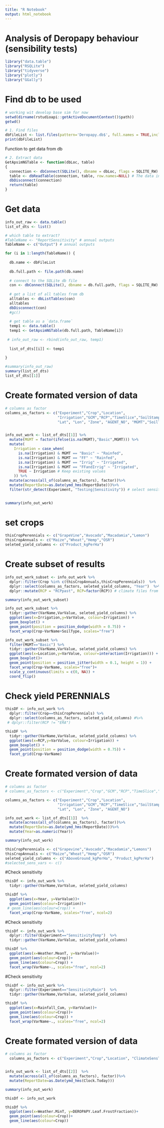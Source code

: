 ```yaml
---
title: "R Notebook"
output: html_notebook
---
```


# Analysis of Deropapy behaviour (sensibility tests)

```r
library("data.table")
library("RSQLite")
library("tidyverse")
library("plotly")
library("GGally")
```

# Find db to be used
```r
# working wit develop base sim for now
setwd(dirname(rstudioapi::getActiveDocumentContext()$path))
getwd()
```

```r
# 1. Find files
dbFileList <- list.files(pattern='Deropapy.db$', full.names = TRUE,include.dirs = FALSE,no..= FALSE)
print(dbFileList)
```
Function to get data from db

```r

# 2. Extract data
GetApsimNGTable <- function(dbLoc, table) 
{
  connection <- dbConnect(SQLite(), dbname = dbLoc, flags = SQLITE_RW) #The connection to the database
  table <- dbReadTable(connection, table, row.names=NULL) # The data in a table
  dbDisconnect(connection)
  return(table)
}
```

# Get data
```r
info_out_raw <- data.table()
list_of_dts <- list()

# which table to extract?
#TableName <- "ReportSensitivity" # annual outputs
TableName <- c("Output") # annual outputs

for (i in 1:length(TableName)) {
  
  db.name <- dbFileList
  
  db.full.path <- file.path(db.name)
  
  # connect to the SQLite db file    
  con <- dbConnect(SQLite(), dbname = db.full.path, flags = SQLITE_RW)
  
  # get a list of all tables from db
  alltables <- dbListTables(con)
  alltables
  dbDisconnect(con)
  #gc()
  
  # get table as a `data.frame`
  temp1 <- data.table()
  temp1 <- GetApsimNGTable(db.full.path, TableName[i])
  
 # info_out_raw <- rbind(info_out_raw, temp1)
  
  list_of_dts[[i]] <- temp1
  
}

#summary(info_out_raw)
summary(list_of_dts)
list_of_dts[[1]]
```
# Create formated version of data
```r

# columns as factor 
columns_as_factors <- c("Experiment","Crop","Location",
                        "Irrigation","GCM","RCP","TimeSlice","SoilStamp", 
                        "Lat", "Lon", "Zone", "AGENT_NO", "MGMT","SoilType")


info_out_work <- list_of_dts[[1]] %>% 
  mutate(MGMT = factor(ifelse(is.na(MGMT),"Basic",MGMT))) %>%
  mutate(
    Irrigation = case_when(
      is.na(Irrigation) & MGMT == "Basic" ~ "Rainfed",
      is.na(Irrigation) & MGMT == "FF" ~ "Rainfed",
      is.na(Irrigation) & MGMT == "Irrig" ~ "Irrigated",
      is.na(Irrigation) & MGMT == "FFandIrrig" ~ "Irrigated",
      TRUE ~ Irrigation # Keep existing values
    )) %>%
  mutate(across(all_of(columns_as_factors), factor))%>%
  mutate(ReportDate=as.Date(ymd_hms(ReportDate)))%>%
  filter(str_detect(Experiment, "Testing|Sensitivity")) # select sensitivity runs only
  

summary(info_out_work)
```

# set crops
```r
thisCropPerennials <- c("GrapeVine","Avocado","Macadamia","Lemon")
thisCropAnnuals <- c("Maize","Wheat","Hemp","OSR")
seleted_yield_columns <- c("Product_kgPerHa")
```

# Create subset of results

```r

info_out_work_subset <- info_out_work %>%
  dplyr::filter(Crop %in% c(thisCropAnnuals,thisCropPerennials))  %>%
  dplyr::select(columns_as_factors, seleted_yield_columns, "Year")  %>%
  dplyr::mutate(RCP = "RCPpast", RCP=factor(RCP)) # climate files from CMIP5 were used 

summary(info_out_work_subset)
```

```r
info_out_work_subset %>%
  tidyr::gather(VarName,VarValue, seleted_yield_columns) %>%
  ggplot(aes(x=Irrigation,y=VarValue, colour=Irrigation)) +
  geom_boxplot() +
  geom_point(position = position_dodge(width = 0.75)) +
  facet_wrap(Crop~VarName+SoilType, scales="free")
```

```r
info_out_work_subset %>%
  filter(MGMT=="Basic") %>%
  tidyr::gather(VarName,VarValue, seleted_yield_columns) %>%
  ggplot(aes(x=Location,y=VarValue, colour=interaction(Irrigation))) +
  geom_boxplot()+
  geom_point(position = position_jitter(width = 0.1, height = 1)) +
  facet_wrap(Crop~VarName, scales="free")+
  scale_y_continuous(limits = c(0, NA)) +
  coord_flip()
```




















# Check yield PERENNIALS
```r
thisDF <- info_out_work %>%
  dplyr::filter(Crop==thisCropPerennials) %>%
  dplyr::select(columns_as_factors, seleted_yield_columns) #%>%
 # dplyr::filter(RCP != "ERA") 

thisDF %>%
  tidyr::gather(VarName,VarValue, seleted_yield_columns) %>%
  ggplot(aes(x=RCP,y=VarValue, colour=Irrigation)) +
  geom_boxplot() +
  geom_point(position = position_dodge(width = 0.75)) +
  facet_grid(Crop~VarName)
```



# Create formated version of data
```r

# columns as factor 
# columns_as_factors <- c("Experiment","Crop","GCM","RCP","TimeSlice","SoilStamp", "Lat", "Lon", "Zone", "ClimateSensCO2",     "ClimateSensTemp",    "ClimateSensRain", "AGENT_NO")

columns_as_factors <- c("Experiment","Crop","Location",
                        "Irrigation","GCM","RCP","TimeSlice","SoilStamp", 
                        "Lat", "Lon", "Zone", "AGENT_NO")

info_out_work <- list_of_dts[[1]]  %>% 
  mutate(across(all_of(columns_as_factors), factor))%>%
  mutate(ReportDate=as.Date(ymd_hms(ReportDate)))%>%
  mutate(Year=as.numeric(Year))

summary(info_out_work)
```


```r
thisCropPerennials <- c("Grapevine","Avocado","Macadamia","Lemons")
thisCropAnnuals <- c("Maize","Wheat","Hemp","OSR")
seleted_yield_columns <- c("AboveGround_kgPerHa", "Product_kgPerHa")
#selected_sens_vars <- c()
```

#Check sensitivity

```r
thisDf <- info_out_work %>%
  tidyr::gather(VarName,VarValue, seleted_yield_columns)

thisDf %>%
  ggplot(aes(x=Year, y=VarValue))+
  geom_point(aes(colour=Irrigation))+
 # geom_line(aes(colour=Crop)) +
  facet_wrap(Crop~VarName, scales="free", ncol=2)


```
#Check sensitivity

```r
thisDf <- info_out_work %>%
  dplyr::filter(Experiment=="SensitivityTemp")  %>%
  tidyr::gather(VarName,VarValue, seleted_yield_columns)

thisDf %>%
  ggplot(aes(x=Weather.MeanT, y=VarValue))+
  geom_point(aes(colour=Crop))+
  geom_line(aes(colour=Crop)) +
  facet_wrap(VarName~., scales="free", ncol=2)


```

#Check sensitivity

```r
thisDf <- info_out_work %>%
  dplyr::filter(Experiment=="SensitivityRain")  %>%
  tidyr::gather(VarName,VarValue, seleted_yield_columns)

thisDf %>%
  ggplot(aes(x=Rainfall_Cum, y=VarValue))+
  geom_point(aes(colour=Crop))+
  geom_line(aes(colour=Crop)) +
  facet_wrap(VarName~., scales="free", ncol=2)


```

# Create formated version of data
```r

# columns as factor 
  columns_as_factors <- c("Experiment","Crop","Location", "ClimateSensTemp")


info_out_work <- list_of_dts[[2]]  %>% 
  mutate(across(all_of(columns_as_factors), factor))%>%
  mutate(ReportDate=as.Date(ymd_hms(Clock.Today)))

summary(info_out_work)
```

```r
thisDf <- info_out_work

thisDf %>%
  ggplot(aes(x=Weather.MinT, y=DEROPAPY.Leaf.FrostFraction))+
  geom_point(aes(colour=Crop))+
  geom_line(aes(colour=Crop)) 


```
